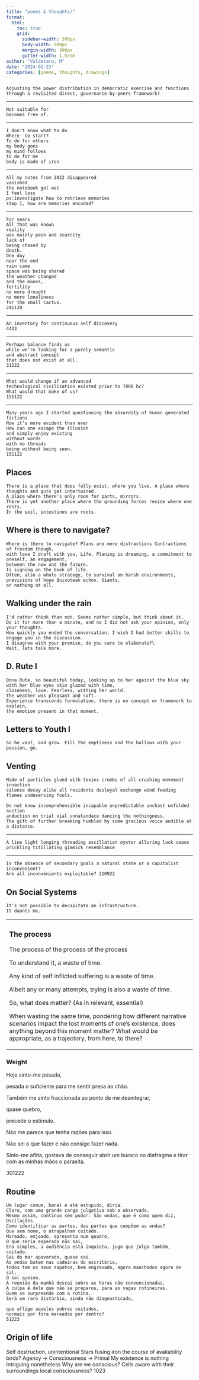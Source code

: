 ```yaml
---
title: "poems & thoughts/"
format:
  html:
    toc: true
    grid:
      sidebar-width: 300px
      body-width: 900px
      margin-width: 300px
      gutter-width: 1.5rem
author: "Valdetaro, M"
date: "2024-01-23"
categories: [poems, thoughts, drawings]
---
```



    Adjusting the power distribution in democratic exercise and functions 
    through a revisited direct, governance-by-peers framework?

------------------------------------------------------------------------

    Not suitable for
    becomes free of.

------------------------------------------------------------------------

    I don't know what to do
    Where  to start?
    To do for others 
    my body goes
    my mind follows
    to do for me
    body is made of iron 
    
------------------------------------------------------------------------
    
    All my notes from 2022 disappeared 
    vanished
    the notebook got wet
    I feel loss
    ps:investigate how to retrieve memories 
    step 1, how are memories encoded?
    
------------------------------------------------------------------------

    For years
    All that was known 
    reality
    was mainly pain and scarcity 
    lack of
    being chased by 
    death.
    One day
    near the end
    rain came
    space was being shared
    the weather changed
    and the moons, 
    fertility
    no more drought 
    no more loneliness
    for the small cactus. 
    241120

------------------------------------------------------------------------

    An inventory for continuous self discovery 
    4423

------------------------------------------------------------------------

    Perhaps balance finds us
    while we’re looking for a purely semantic 
    and abstract concept
    that does not exist at all.
    31222

------------------------------------------------------------------------

    What would change if an advanced 
    technological civilization existed prior to 7000 bc?
    What would that make of us?
    151122

------------------------------------------------------------------------

    Many years ago I started questioning the absurdity of human generated fictions
    Now it’s more evident than ever
    How can one escape the illusion 
    and simply enjoy existing 
    without words 
    with no threads
    being without being seen.
    151122

## Places

    There is a place that does fully exist, where you live. A place where thoughts and guts get intertwined.
    A place where there's only room for parts, mirrors.
    There is yet another place where the grounding forces reside where one rests.
    In the soil, intestines are roots.

## Where is there to navigate?

    Where is there to navigate? Plans are mere distractions Contractions of freedom though, 
    with love I draft with you, Life. Planing is dreaming, a commitment to oneself, an engagement, 
    between the now and the future. 
    Is signing on the book of life.
    Often, also a whole strategy, to survival on harsh environments, previsions of hope Quixotean echos. Giants, 
    or nothing at all.

## Walking under the rain

    I'd rather think than not. Seems rather simple, but think about it. 
    Do it for more than a minute, and no I did not ask your opinion, only your thoughts.
    How quickly you ended the conversation, I wish I had better skills to engage you in the discussion. 
    I disagree with your premise, do you care to elaborate?\
    Wait, lets talk more.


## D. Rute I

    Dona Rute, so beautiful today, looking up to her against the blue sky with her blue eyes skin glazed with time, 
    closeness, love. Fearless, withing her world.
    The weather was pleasant and soft.
    Experience transcends formulation, there is no concept or framework to explain, 
    the emotion present in that moment.


## Letters to Youth I

    So be vast, and grow. Fill the emptiness and the hollows with your passion, go.


## Venting

    Made of particles glued with toxins crumbs of all crushing movement innaction 
    silence decay alike all residents desloyal exchange wind feeding flames undeserving fools.

    Do not know incomprehensible incapable unpredictable unchast unfolded auction 
    anduction on trial vial unnatandace dancing the nothingness.
    The gift of further breaking humbled by some gracious voice audible at a distance.

------------------------------------------------------------------------

    A line light longing threading oscillation oyster alluring luck cease prickling titillating gimmick resemblance

------------------------------------------------------------------------

    Is the absence of secondary goals a natural state or a capitalist inconvenient? 
    Are all inconvénients exploitable? 210922


## On Social Systems

    It's not possible to decapitate an infrastructure.
    It daunts me.

+-------------------------------------------------------------------------------------------------------------------------------------------------------------------------------------------------------------------------------+
| ### The process                                                                                                                                                                                                               |
|                                                                                                                                                                                                                               |
| The process of the process of the process                                                                                                                                                                                     |
|                                                                                                                                                                                                                               |
| To understand it, a waste of time.                                                                                                                                                                                            |
|                                                                                                                                                                                                                               |
| Any kind of self inflicted suffering is a waste of time.                                                                                                                                                                      |
|                                                                                                                                                                                                                               |
| Albeit any or many attempts, trying is also a waste of time.                                                                                                                                                                  |
|                                                                                                                                                                                                                               |
| So, what does matter? (As in relevant, essential)                                                                                                                                                                             |
|                                                                                                                                                                                                                               |
| When wasting the same time, pondering how different narrative scenarios impact the lost moments of one's existence, does anything beyond this moment matter? What would be appropriate, as a trajectory, from here, to there? |
+-------------------------------------------------------------------------------------------------------------------------------------------------------------------------------------------------------------------------------+

### Weight

Hoje sinto-me pesada,

pesada o suficiente para me sentir presa ao chão.

Também me sinto fraccionada ao ponto de me desintegrar,

quase quebro,

precede o estímulo.

Não me parece que tenha razões para isso.

Não sei o que fazer e não consigo fazer nada.

Sinto-me aflita, gostava de conseguir abrir um buraco no diafragma e tirar com as minhas mãos o parasita.

301222


## Routine

    Um lugar comum, banal e até estupido, diria.
    Claro, com uma grande carga julgativa sob o observado.
    Mesmo assim, continuo sem pudor: São ondas, que é como quem diz,
    Oscilações.
    Como identificar as partes, das partes que compõem as ondas?
    Que sem nome, o atrapalham coitado.
    Mareado, enjoado, apresenta num quadro,
    O que seria esperado não sai,
    Era simples, a audiência está inquieta, jugo que julga também,
    coitado.
    Sai do mar apavorado, quase cai.
    As ondas batem nas cadeiras do escritório,
    todos tem os seus sapatos, bem engraxado, agora manchados agora de sal.
    O sal queima.
    A reunião da manhã descai sobre as horas não convencionadas.
    A culpa é dele que não se preparou, para as vagas rotineiras.
    Quem se surpreende com a rotina.
    Será um raro distúrbio, ainda não diagnosticado,

    que aflige aqueles pobres coitados,
    normais por fora mareados por dentro?
    51223

## Origin of life

Self destruction, unintentional Stars fusing iron the course of availability birds?
Agency → Consciousness → Primal
My existence is nothing Intriguing nonetheless Why are we conscious?
Cells aware with their surroundings local consciousness?
1023

